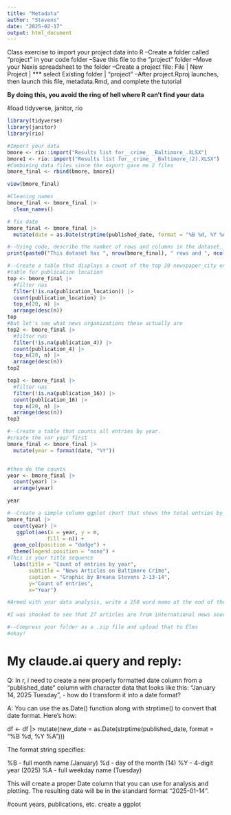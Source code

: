 ```yaml
---
title: "Metadata"
author: "Stevens"
date: "2025-02-17"
output: html_document
---
```


Class exercise to import your project data into R
--Create a folder called "project" in your code folder
--Save this file to the "project" folder
--Move your Nexis spreadsheet to the folder
--Create a project file: File | New Project | *** select Existing folder | "project"
--After project.Rproj launches, then launch this file, metadata.Rmd, and complete the tutorial

**By doing this, you avoid the ring of hell where R can't find your data**


#load tidyverse, janitor, rio
```r

library(tidyverse)
library(janitor)
library(rio)
```

```r
#Import your data 
bmore <- rio::import("Results list for__crime_ _Baltimore_.XLSX")
bmore1 <- rio::import("Results list for__crime_ _Baltimore_(2).XLSX")
#Combining data files since the export gave me 2 files 
bmore_final <- rbind(bmore, bmore1)

view(bmore_final)

```

```r
#Cleaning names 
bmore_final <- bmore_final |> 
  clean_names()

```



```r
# fix date
bmore_final <- bmore_final |> 
  mutate(date = as.Date(strptime(published_date, format = "%B %d, %Y %A")))

```



```r
#--Using code, describe the number of rows and columns in the dataset. Use the print(Paste0....) to display the results in a sentence form. 
print(paste0("This dataset has ", nrow(bmore_final), " rows and ", ncol(bmore_final), " columns."))
```

```r
#--Create a table that displays a count of the top 20 newspaper_city entries. Filter out the NA values
#table for publication location
top <- bmore_final |> 
  #filter nas
  filter(!is.na(publication_location)) |> 
  count(publication_location) |>
  top_n(20, n) |> 
  arrange(desc(n))
top
#but let's see what news organizations these actually are 
top2 <- bmore_final |> 
  #filter nas
  filter(!is.na(publication_4)) |> 
  count(publication_4) |>
  top_n(20, n) |> 
  arrange(desc(n))
top2

top3 <- bmore_final |> 
  #filter nas
  filter(!is.na(publication_16)) |> 
  count(publication_16) |>
  top_n(20, n) |> 
  arrange(desc(n))
top3

```




```r
#--Create a table that counts all entries by year.
#create the var year first
bmore_final <- bmore_final |> 
  mutate(year = format(date, "%Y"))


#then do the counts
year <- bmore_final |> 
  count(year) |> 
  arrange(year)

year
```



```r
#--Create a simple column ggplot chart that shows the total entries by year
bmore_final |> 
  count(year) |> 
   ggplot(aes(x = year, y = n,
             fill = n)) +
  geom_col(position = "dodge") + 
  theme(legend.position = "none") +
#This is your title sequence
  labs(title = "Count of entries by year",
       subtitle = "News Articles on Baltimore Crime",
       caption = "Graphic by Breana Stevens 2-13-14",
       y="Count of entries",
       x="Year")

```


```r
#Armed with your data analysis, write a 250 word memo at the end of the R markdown document that summarizes your findings. Use this opportunity to ask questions or note any major flaws in the data.

#I was shocked to see that 27 articles are from international news sources. I didn't realize that such localized crime would get covered on a larger scale. The Baltimore Sun published the most articles in my data set. I was confused why there are two publication data fields (publication_4 and publication_16.. I created tables for both of them and they looked very similar besides the formatting of "The Daily Record". The 100 articles I pulled are from years 2024 and 2025, with slightly more articles coming from 2024. I am excited to dig into keywords that are mentioned in them! 
```

```r
#--Compress your folder as a .zip file and upload that to Elms
#okay!
```


# My claude.ai query and reply:
Q: In r, i need to create a new properly formatted date column from a "published_date" column with character data that looks like this: "January 14, 2025 Tuesday",  - how do I transform it into a date format?

A: You can use the as.Date() function along with strptime() to convert that date format. Here's how:

df <- df |>
  mutate(new_date = as.Date(strptime(published_date, format = "%B %d, %Y %A")))
  
The format string specifies:

%B - full month name (January)
%d - day of the month (14)
%Y - 4-digit year (2025)
%A - full weekday name (Tuesday)

This will create a proper Date column that you can use for analysis and plotting. The resulting date will be in the standard format "2025-01-14".

#count years, publications, etc. create a ggplot